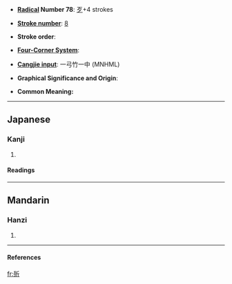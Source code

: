 * '''[[Wiktionary:Chinese radical index| Radical]] Number 78''': [[Wiktionary:Chinese radical index 歹|歹]]+4 strokes

* '''[[Wiktionary:Chinese total strokes index|Stroke number]]''': [[Wiktionary:Chinese total strokes index 8|8]]

* '''Stroke order''': 

* '''[[Wiktionary:Chinese four corner index|Four-Corner System]]''': 

* '''[[Wiktionary:Chinese Cangjie index|Cangjie input]]''': 一弓竹一中 (MNHML)

* '''Graphical Significance and Origin''': 

* '''Common Meaning:''' {{substub}}

----
==Japanese==
===Kanji===
{{ja-kanji|grade=}}
# {{defn|Japanese}} 
====Readings====
{{ja-readings|on=[[せつ]] (setsu), [[せち]] (sechi)|kun=[[わかじに]] (wakajini)}}

----
==Mandarin==
===Hanzi===
{{cmn-hanzi|pin=[[zhé]] (zhe2)|wg=che<sup>2</sup>}}
# {{defn|Mandarin}}

----
====References====
{{Han ref|kx=0579.130|dkj=16382|dj=0971.160|hdz=21382.110|uh=6B7D|ud=27517}}

[[fr:歽]]